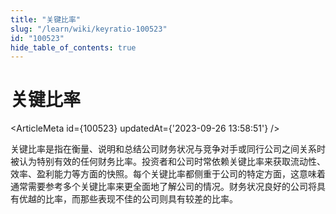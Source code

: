 ```yaml
---
title: "关键比率"
slug: "/learn/wiki/keyratio-100523"
id: "100523"
hide_table_of_contents: true
---
```



# 关键比率

<ArticleMeta id={100523} updatedAt={'2023-09-26 13:58:51'} />
<div className='border-solid border-b border-t-0 my-4 border-[var(--ifm-color-gray-300)]' />

关键比率是指在衡量、说明和总结公司财务状况与竞争对手或同行公司之间关系时被认为特别有效的任何财务比率。投资者和公司时常依赖关键比率来获取流动性、效率、盈利能力等方面的快照。每个关键比率都侧重于公司的特定方面，这意味着通常需要参考多个关键比率来更全面地了解公司的情况。财务状况良好的公司将具有优越的比率，而那些表现不佳的公司则具有较差的比率。
